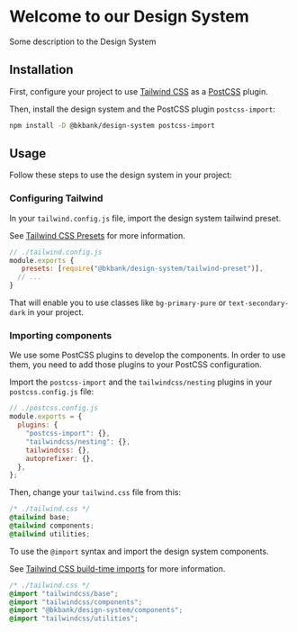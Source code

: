 
<Meta title="Components/Introduction" />

# Welcome to our Design System

Some description to the Design System

## Installation

First, configure your project to use [Tailwind CSS](https://tailwindcss.com/) as a [PostCSS](https://postcss.org/) plugin.

Then, install the design system and the PostCSS plugin `postcss-import`:

```bash
npm install -D @bkbank/design-system postcss-import
```

## Usage

Follow these steps to use the design system in your project:

### Configuring Tailwind

In your `tailwind.config.js` file, import the design system tailwind preset.

See [Tailwind CSS Presets](https://tailwindcss.com/docs/presets) for more information.

```js
// ./tailwind.config.js
module.exports {
   presets: [require("@bkbank/design-system/tailwind-preset")],
  // ...
}
```

That will enable you to use classes like `bg-primary-pure` or `text-secondary-dark` in your project.

### Importing components

We use some PostCSS plugins to develop the components. In order to use them, you need to add those plugins to your PostCSS configuration.

Import the `postcss-import` and the `tailwindcss/nesting` plugins in your `postcss.config.js` file:

```js
// ./postcss.config.js
module.exports = {
  plugins: {
    "postcss-import": {},
    "tailwindcss/nesting": {},
    tailwindcss: {},
    autoprefixer: {},
  },
};
```

Then, change your `tailwind.css` file from this:

```css
/* ./tailwind.css */
@tailwind base;
@tailwind components;
@tailwind utilities;
```

To use the `@import` syntax and import the design system components.

See [Tailwind CSS build-time imports](https://tailwindcss.com/docs/using-with-preprocessors#build-time-imports) for more information.

```css
/* ./tailwind.css */
@import "tailwindcss/base";
@import "tailwindcss/components";
@import "@bkbank/design-system/components";
@import "tailwindcss/utilities";
```
